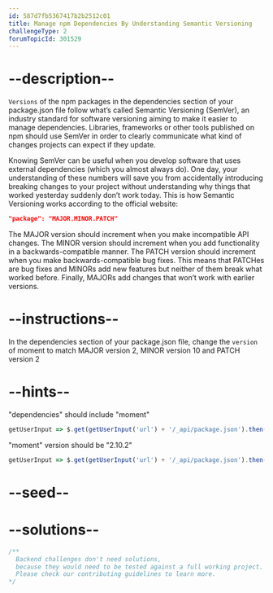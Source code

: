 ```yaml
---
id: 587d7fb5367417b2b2512c01
title: Manage npm Dependencies By Understanding Semantic Versioning
challengeType: 2
forumTopicId: 301529
---
```


# --description--

`Versions` of the npm packages in the dependencies section of your package.json file follow what’s called Semantic Versioning (SemVer), an industry standard for software versioning aiming to make it easier to manage dependencies. Libraries, frameworks or other tools published on npm should use SemVer in order to clearly communicate what kind of changes projects can expect if they update.

Knowing SemVer can be useful when you develop software that uses external dependencies (which you almost always do). One day, your understanding of these numbers will save you from accidentally introducing breaking changes to your project without understanding why things that worked yesterday suddenly don’t work today. This is how Semantic Versioning works according to the official website:

```json
"package": "MAJOR.MINOR.PATCH"
```

The MAJOR version should increment when you make incompatible API changes. The MINOR version should increment when you add functionality in a backwards-compatible manner. The PATCH version should increment when you make backwards-compatible bug fixes. This means that PATCHes are bug fixes and MINORs add new features but neither of them break what worked before. Finally, MAJORs add changes that won’t work with earlier versions.

# --instructions--

In the dependencies section of your package.json file, change the `version` of moment to match MAJOR version 2, MINOR version 10 and PATCH version 2

# --hints--

"dependencies" should include "moment"

```js
getUserInput => $.get(getUserInput('url') + '/_api/package.json').then(data => { var packJson = JSON.parse(data); assert.property(packJson.dependencies, 'moment', '"dependencies" does not include "moment"'); }, xhr => { throw new Error(xhr.responseText); })
```

"moment" version should be "2.10.2"

```js
getUserInput => $.get(getUserInput('url') + '/_api/package.json').then(data => { var packJson = JSON.parse(data); assert.equal(packJson.dependencies.moment,"2.10.2", 'Wrong version of "moment". It should be 2.10.2'); }, xhr => { throw new Error(xhr.responseText); })
```

# --seed--

# --solutions--

```js
/**
  Backend challenges don't need solutions, 
  because they would need to be tested against a full working project. 
  Please check our contributing guidelines to learn more.
*/
```
